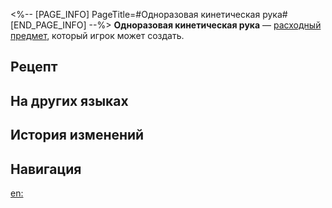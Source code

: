 <%-- [PAGE_INFO]
PageTitle=#Одноразовая кинетическая рука#
[END_PAGE_INFO] --%>
{{Расходный предмет Инфобокс
|id          = 403001
|Изображения = Предмет Одноразовая кинетическая рука.png
|Тип         = Расходные предметы силы атаки
|Редкость    = 4
|Эффект      = Повышает силу атаки всех союзников на 325 ед. и крит. шанс на 12% в следующем бою.
|Описание    = По легенде первое, что сделал император Руперт I, получив свободу воли, - использовал все детали, которые смог найти, для создания грозной кинетической руки, заряженной ненавистью к органическим формам жизни.<br />До того, как было открыто уравнение антижизни, армия Императора использовала свою грубую механическую силу и опустошила вселенную.
|Рецепт      = {{cx|Отсутствует источник}}
|Источник1   = [[Универсальная машина для синтеза]]
|Источник2   = 
|Источник3   = 
}}
{{Описание|''«Технологии не решат всех проблем. Чтобы создать что-то новое, нужна капля... страсти».''}}
'''Одноразовая кинетическая рука''' — [[расходный предмет]], который игрок может создать.

==Рецепт==
{{Рецепт
|Тип                               = Синтез
|Группа                            = Расходные предметы
|Флогистон                         = 4
|Механические детали               = 2
|Причудливая субстанция Разрушения = 4
|Фазовое пламя                     = 1
|Сортировка                        = Флогистон;Механические детали;Причудливая субстанция Разрушения;Фазовое пламя
}}

==На других языках==
{{На других языках
|en   = Disposable Kinetic Arm
|zhs  = 一次性动力臂
|zht  = 一次性動力臂
|ja   = 使い捨て動力アーム
|ko   = 일회용 동력 팔
|es   = Brazo cinético desechable
|fr   = Bras cinétique jetable
|ru   = Одноразовая кинетическая рука
|th   = Disposable Kinetic Arm
|vi   = Cánh Tay Động Lực Dùng 1 Lần
|de   = Kinetischer Einwegarm
|id   = Disposable Kinetic Arm
|pt   = Braço Cinético Descartável
}}

==История изменений==
{{История изменений|3.5}}

==Навигация==
{{Расходные предметы Навбокс}}

[[en:]]